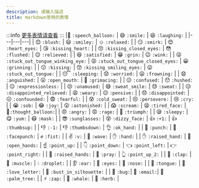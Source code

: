 ```yaml
---
description: 请输入描述
title: markdown常用的表情
---
```


:::info [更多表情请查看](https://gist.github.com/rxaviers/7360908#file-gistfile1-md)
:::
|:speech_balloon: `:speech_balloon:` | :smile: `:smile:` | :laughing: `:laughing:` |
|---|---|---|
| :blush: `:blush:` | :smiley: `:smiley:` | :relaxed: `:relaxed:` |
| :smirk: `:smirk:` | :heart_eyes: `:heart_eyes:` | :kissing_heart: `:kissing_heart:` |
| :kissing_closed_eyes: `:kissing_closed_eyes:` | :flushed: `:flushed:` | :relieved: `:relieved:` |
| :satisfied: `:satisfied:` | :grin: `:grin:` | :wink: `:wink:` |
| :stuck_out_tongue_winking_eye: `:stuck_out_tongue_winking_eye:` | :stuck_out_tongue_closed_eyes: `:stuck_out_tongue_closed_eyes:` | :grinning: `:grinning:` |
| :kissing: `:kissing:` | :kissing_smiling_eyes: `:kissing_smiling_eyes:` | :stuck_out_tongue: `:stuck_out_tongue:` |
| :sleeping: `:sleeping:` | :worried: `:worried:` | :frowning: `:frowning:` |
| :anguished: `:anguished:` | :open_mouth: `:open_mouth:` | :grimacing: `:grimacing:` |
| :confused: `:confused:` | :hushed: `:hushed:` | :expressionless: `:expressionless:` |
| :unamused: `:unamused:` | :sweat_smile: `:sweat_smile:` | :sweat: `:sweat:` |
| :disappointed_relieved: `:disappointed_relieved:` | :weary: `:weary:` | :pensive: `:pensive:` |
| :disappointed: `:disappointed:` | :confounded: `:confounded:` | :fearful: `:fearful:` |
| :cold_sweat: `:cold_sweat:` | :persevere: `:persevere:` | :cry: `:cry:` |
| :sob: `:sob:` | :joy: `:joy:` | :astonished: `:astonished:` |
| :scream: `:scream:` | :tired_face: `:tired_face:` |:thought_balloon:`:thought_balloon:`|
| :angry: `:angry:` | :rage: `:rage:` | :triumph: `:triumph:` |
| :sleepy: `:sleepy:` | :yum: `:yum:` | :mask: `:mask:` |
| :sunglasses: `:sunglasses:` | :dizzy_face: `:dizzy_face:` | :+1: `:+1:` | :thumbsup: `:thumbsup:` |
| :-1: `:-1:` | :thumbsdown: `:thumbsdown:` | :ok_hand: `:ok_hand:` |
| :punch: `:punch:` | :facepunch: `:facepunch:` | :fist: `:fist:` |
| :v: `:v:` | :wave: `:wave:` | :hand: `:hand:` |
| :raised_hand: `:raised_hand:` | :open_hands: `:open_hands:` | :point_up: `:point_up:` |
| :point_down: `:point_down:` | :point_left: `:point_left:` | :point_right: `:point_right:` |
| :raised_hands: `:raised_hands:` | :pray: `:pray:` | :point_up_2: `:point_up_2:` |
| :clap: `:clap:` | :muscle: `:muscle:` | :droplet: `:droplet:` |
| :ear: `:ear:` | :eyes: `:eyes:` | :nose: `:nose:` |
| :tongue: `:tongue:` | :love_letter: `:love_letter:` | :bust_in_silhouette: `:bust_in_silhouette:` |
| :bug: `:bug:`| :email: `:email:`| :palm_tree: `:palm_tree:` |
| :zap: `:zap:` | :whale: `:whale:` | :herb: `:herb:` |








